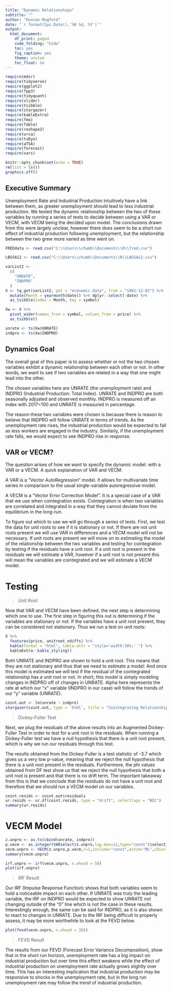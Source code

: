 ```yaml
---
title: "Dynamic Relationships"
subtitle: ""
author: "Duncan Mugford"
date: "`r format(Sys.Date(),'%B %d, %Y')`"
output:
  html_document:
    df_print: paged
    code_folding: "hide"
    toc: yes
    fig_caption: yes
    theme: united
    toc_float: no
---
```


```r
require(mdsr)
require(tidyverse)
require(ggplot2)
require(fpp3)
require(tidyquant)
require(slider)
require(tsibble)
require(stargazer)
require(kableExtra)
require(fma)
require(fable)
require(reshape2)
require(urca)
require(tsDyn)
require(aTSA)
require(forecast)
require(vars)
```
```r
knitr::opts_chunk$set(echo = TRUE)
rm(list = ls())
graphics.off()
```



## Executive Summary

Unemployment Rate and Industrial Production intuitively have a link between them, as greater unemployment should lead to less industrial production. We tested the dynamic relationship between the two of these variables by running a series of tests to decide between using a VAR or VECM, with VECM being the decided upon model. The conclusions drawn from this were largely unclear, however there does seem to be a short run effect of industrial production following unemployment, but the relationship between the two grew more varied as time went on.

```r
FREDdata <- read.csv("C:\\Users\\chumb\\Documents\\R\\fred.csv")

LBSSA12 <- read.csv("C:\\Users\\chumb\\Documents\\R\\LBSSA12.csv")

varList2 <-
  c(
    "UNRATE",
    "INDPRO"
  )
X <- tq_get(varList2, get = "economic.data", from = "1982-12-01") %>%
  mutate(Month = yearmonth(date)) %>% dplyr::select(-date) %>%
  as_tsibble(index = Month, key = symbol)

Xw <- X %>%
  pivot_wider(names_from = symbol, values_from = price) %>%
  as_tsibble()

unrate <- ts(Xw$UNRATE)
indpro <- ts(Xw$INDPRO)


```
## Dynamics Goal

The overall goal of this paper is to assess whether or not the two chosen variables exhibit a dynamic relationship between each other or not. In other words, we want to see if two variables are related in a way that one might lead into the other.

The chosen variables here are UNRATE (the unemployment rate) and INDPRO (Industrial Production: Total Index). UNRATE and INDPRO are both seasonally adjusted and observed monthly. INDPRO is measured off an index with 2017=100 and UNRATE is measured in percentage. \

The reason these two variables were chosen is because there is reason to believe that INDPRO will follow UNRATE in terms of trends. As the unemployment rate rises, the industrial production would be expected to fall as less workers are engaged in the industry. Similarly, if the unemployment rate falls, we would expect to see INDPRO rise in response. 

## VAR or VECM?

The question arises of how we want to specify the dynamic model: with a VAR or a VECM. A quick explanation of VAR and VECM:

A VAR is a "Vector AutoRegression" model. It allows for multivariate time series in comparison to the usual single-variable autoregressive model.

A VECM is a "Vector Error Correction Model". It is a special case of a VAR that we use when cointegration exists. Cointegration is when two variables are correlated and integrated in a way that they cannot deviate from the equilibrium in the long-run. 

To figure out which to use we will go through a series of tests. First, we test the data for unit roots to see if it is stationary or not. If there are not unit roots present we will use  VAR in differences and a VECM model will not be necessary. If unit roots are present we will move on to estimating the model of the relationship between the two variables and testing for cointegration by testing if the residuals have a unit root. If a unit root is present in the residuals we will estimate a VAR, however if a unit root is not present this will mean the variables are cointegrated and we will estimate a VECM model.

# Testing
>Unit Root

Now that VAR and VECM have been defined, the next step is determining which one to use. The first step in figuring this out is determining if the variables are stationary or not. If the variables have a unit root present, they can be considered not stationary. Thus we run a test on unit roots:

```r
X %>% 
  features(price, unitroot_ndiffs) %>% 
  kable(format = "html", table.attr = "style='width:30%;' ") %>% 
  kableExtra::kable_styling()
```

Both UNRATE and INDPRO are shown to hold a unit root. This means that they are not stationary and thus that we need to estimate a model:
\begin{align}
y_t = \alpha + \beta x_t + \epsilon_t 

\end{align}
And once this model is estimated we will test if the residual of the cointegrated relationship has a unit root or not.
In short, this model is simply modeling changes in INDPRO off of changes in UNRATE. Alpha here represents the rate at which our "x" variable (INDPRO in our case) will follow the trends of our "y" variable (UNRATE).

```r
coint.out <- lm(unrate ~ indpro)
stargazer(coint.out, type = 'html', title = "Cointegrating Relationship")

```
>Dickey-Fuller Test

Next, we plug the residuals of the above results into an Augmented Dickey-Fuller Test in order to test for a unit root in the residuals. When running a Dickey-Fuller test we have a null hypothesis that there is a unit root present, which is why we run our residuals through this test.

The results obtained from the Dickey-Fuller is a test statistic of -3.7 which gives us a very low p-value, meaning that we reject the null hypothesis that there is a unit root present in the residuals. Furthermore, the phi values obtained from DF test show us that we reject the null hypothesis that both a unit root is present and that there is no drift term.
The important takeaway from this is that we conclude that the residuals do not have a unit root and therefore that we should run a VECM model on our variables.
```r
coint.resids <- coint.out$residuals
ur.resids <- ur.df(coint.resids, type = "drift", selectlags = "BIC")
summary(ur.resids)
```

# VECM Model

```r
z.unpro <- as.ts(cbind(unrate, indpro))
p.vecm <- as.integer(VARselect(z.unpro,lag.max=12,type="const")$selection[2]) # -1
vecm.unpro <- VECM(z.unpro,p.vecm,r=1,include="const",estim="ML",LRinclude="none")
summary(vecm.unpro)
```

```r
irf.unpro <- irf(vecm.unpro, n.ahead = 50)
plot(irf.unpro)
```

>IRF Result

Our IRF (Impulse Response Function) shows that both variables seem to hold a noticeable impact on each other. If UNRATE was truly the leading variable, the IRF on INDPRO would be expected to show UNRATE not changing outside of the "0" line which is not the case in these results. Interestingly enough, the same can be said for INDPRO, as it is also shown to react to changes in UNRATE. Due to the IRF being difficult to properly assess, it may be more worthwhile to look at the FEVD below.
```r
plot(fevd(vecm.unpro, n.ahead = 30))
```

>FEVD Result

The results from our FEVD (Forecast Error Variance Decomposition), show that in the short run horizon, unemployment rate has a big impact on industrial production but over time this effect weakens while the effect of industrial production on unemployment rate actually grows slightly over time. 
This has an interesting implication that industrial production may be responsive to shocks in the unemployment rate, but in the long run unemployment rate may follow the trend of industrial production.